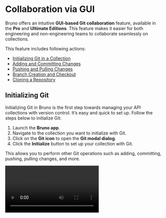 
# **Collaboration via GUI**

Bruno offers an intuitive **GUI-based Git collaboration** feature, available in the **Pro** and **Ultimate Editions**. This feature makes it easier for both engineering and non-engineering teams to collaborate seamlessly on collections.

This feature includes following actions:

- [Initializing Git in a Collection](#initializing-git)
- [Adding and Committing Changes](#adding-and-committing-changes)
- [Pushing and Pulling Changes](#pushing-and-pulling-changes)
- [Branch Creation and Checkout](#creating-branch)
- [Cloning a Repository](#cloning-repository)

## **Initializing Git**

Initializing Git in Bruno is the first step towards managing your API collections with version control. It’s easy and quick to set up. Follow the steps below to initialize Git:

1. Launch the **Bruno app**.
2. Navigate to the collection you want to initialize with Git.
3. Click on the **Git icon** to open the **Git modal dialog**.
4. Click the **Initialize** button to set up your collection with Git.

 This allows you to perform other Git operations such as adding, committing, pushing, pulling changes, and more.


<Video src="/assets/demo-git-initialise.mov" />



---

## **Adding and Committing Changes**

Once you’ve made changes to your collection in Bruno, you can easily commit those changes using the Git UI. This allows you to track changes and collaborate with your team efficiently.

Follow these steps to add and commit changes:

1. Navigate to Your Collection and Access **Git UI** 
2. Go to the **Changes Tab**. 
3. Click on **add icon** for the changes you want to commit.
4. Click on **Commit Changes** button. 
5. Write a Commit Message and click **Commit**. 

> You can commit all changes in single click by pressing **Add All Changes** button.

By following these steps, your changes are now committed and tracked in Git, ready to be pushed or shared with others.

<Video src="/assets/demo-adding-and-committing-changes.mov" />




---

## **Branch Creation and Checkout**

With branches in **Bruno**, you can manage your code effectively by isolating different features or tasks.

1. Open to the **Collection**.
  

2. Click on the **Main** Button and Create a **New Branch**.

3. Enter **Branch Name**.

5. Click on **Save** button.
   
Once the branch is created, you can start making changes to the branch.
You can **push** changes from your local environment to the remote repository or **pull** changes from the remote to your local branch.


## **Pushing and Pulling Changes**

>  Before you can push or pull changes, ensure that the **remote repository** is linked to your project. 

With the GUI-based Git integration in Bruno, both engineering and non-engineering teams can work in a fast, efficient, and accurate manner. This integration ensures your collections are always up-to-date, and you can confidently collaborate.


### **Pushing Changes**
Push your local commits to the remote repository with just a few clicks.

<Video src="/assets/demo-git-push.mov" />

### **Pulling Changes**
Pull the latest changes from the remote repository to stay synchronized with your team.

<Video src="/assets/demo-git-pull.mov" />

---

## **Cloning Collections from GitHub**
To clone a collection from GitHub into **Bruno**, you need to have a pre-existing collection repository on GitHub. Follow these steps to clone a collection:


> You must have an existing collection repository hosted on GitHub.


1. Open Bruno

2. Click on the '...' Menu Icon
   

3. Click on 'Import Collection'
4. Select 'Clone Git Repository'

5. Enter the Repository URL

6. Select Location for Cloned Collection and Click on Clone
   

7. Select the Collection and Click 'Open'.
   


---




